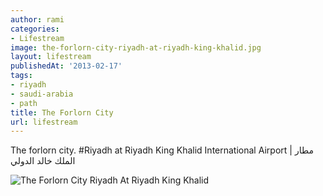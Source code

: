 ```yaml
---
author: rami
categories:
- Lifestream
image: the-forlorn-city-riyadh-at-riyadh-king-khalid.jpg
layout: lifestream
publishedAt: '2013-02-17'
tags:
- riyadh
- saudi-arabia
- path
title: The Forlorn City
url: lifestream
---
```


The forlorn city. #Riyadh at Riyadh King Khalid International Airport | مطار الملك خالد الدولي 

![The Forlorn City Riyadh At Riyadh King Khalid](/assets/images/content/lifestream/the-forlorn-city-riyadh-at-riyadh-king-khalid.jpg)